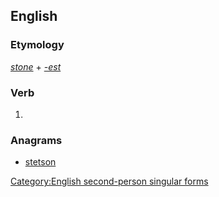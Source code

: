 ==English==

===Etymology===
''[[stone]]'' + ''[[-est]]''

===Verb===
{{en-verb form}}

# {{context|archaic}} {{form of|Second-person singular simple present form|stone}}

===Anagrams===
* [[stetson#English|stetson]]

[[Category:English second-person singular forms]]